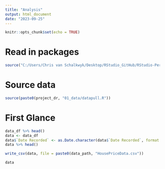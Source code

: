 ```yaml
---
title: "Analysis"
output: html_document
date: "2023-09-25"
---
```


```r
knitr::opts_chunk$set(echo = TRUE)
```

# Read in packages
```r
source("C:/Users/Chris van Schalkwyk/Desktop/RStudio_GitHub/RStudio-Personal/ChatGPT_Experiments/01_PracticeProject/0.packages.R")
```

# Source data 
```r
source(paste0(project_dr, "01_data/datapull.R"))
```


# First Glance
```r
data_df %>% head()
data <- data_df
data$`Date Recorded` <- as.Date.character(data$`Date Recorded`, format = "%m/%d/%Y")
data %>% head()

write_csv(data, file = paste0(data_path, "HousePriceData.csv"))
```

```r
data
```

